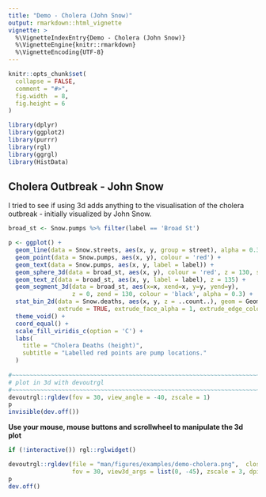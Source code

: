 ```yaml
---
title: "Demo - Cholera (John Snow)"
output: rmarkdown::html_vignette
vignette: >
  %\VignetteIndexEntry{Demo - Cholera (John Snow)}
  %\VignetteEngine{knitr::rmarkdown}
  %\VignetteEncoding{UTF-8}
---
```


```r
knitr::opts_chunk$set(
  collapse = FALSE,
  comment = "#>",
  fig.width  = 8,
  fig.height = 6
)
```

```r
library(dplyr)
library(ggplot2)
library(purrr)
library(rgl)
library(ggrgl)
library(HistData)
```



Cholera Outbreak - John Snow
------------------------------------------------------------------------------

I tried to see if using 3d adds anything to the visualisation of the cholera 
outbreak - initially visualized by John Snow.




```r
broad_st <- Snow.pumps %>% filter(label == 'Broad St')

p <- ggplot() +
  geom_line(data = Snow.streets, aes(x, y, group = street), alpha = 0.3) +
  geom_point(data = Snow.pumps, aes(x, y), colour = 'red') +
  geom_text(data = Snow.pumps, aes(x, y, label = label)) +
  geom_sphere_3d(data = broad_st, aes(x, y), colour = 'red', z = 130, size = 5) +
  geom_text_z(data = broad_st, aes(x, y, label = label), z = 135) +
  geom_segment_3d(data = broad_st, aes(x=x, xend=x, y=y, yend=y),
                  z = 0, zend = 130, colour = 'black', alpha = 0.3) +
  stat_bin_2d(data = Snow.deaths, aes(x, y, z = ..count..), geom = GeomTileZ,
              extrude = TRUE, extrude_face_alpha = 1, extrude_edge_colour = 'grey30',  bins = 20) +
  theme_void() + 
  coord_equal() + 
  scale_fill_viridis_c(option = 'C') + 
  labs(
    title = "Cholera Deaths (height)",
    subtitle = "Labelled red points are pump locations."
  ) 
  
#~~~~~~~~~~~~~~~~~~~~~~~~~~~~~~~~~~~~~~~~~~~~~~~~~~~~~~~~~~~~~~~~~~~~~~~~~~~~~
# plot in 3d with devoutrgl
#~~~~~~~~~~~~~~~~~~~~~~~~~~~~~~~~~~~~~~~~~~~~~~~~~~~~~~~~~~~~~~~~~~~~~~~~~~~~~
devoutrgl::rgldev(fov = 30, view_angle = -40, zscale = 1)
p
invisible(dev.off())
```

**Use your mouse, mouse buttons and scrollwheel to manipulate the 3d plot**

```r
if (!interactive()) rgl::rglwidget()
```



```r
devoutrgl::rgldev(file = "man/figures/examples/demo-cholera.png",  close_window = FALSE,
                  fov = 30, view3d_args = list(0, -45), zscale = 3, dpi = 200)
p
dev.off()
```




